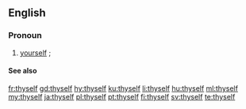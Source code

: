 ==English==

===Pronoun===
{{head|en|pronoun|cat2=second person pronouns}}

# {{label|en|archaic|_|or|_|literary|informal}} [[yourself]] {{qualifier|as the object of a verb or preposition or as an intensifier}}; {{non-gloss definition|reflexive case of ''[[thou]]''}}
#: {{usex|Thou hast only '''thyself''' to blame.|lang=en}}
#: {{usex|Thou '''thyself''' art to blame.|lang=en}}

====See also====
{{English personal pronouns}}

[[fr:thyself]]
[[gd:thyself]]
[[hy:thyself]]
[[ku:thyself]]
[[li:thyself]]
[[hu:thyself]]
[[ml:thyself]]
[[my:thyself]]
[[ja:thyself]]
[[pl:thyself]]
[[pt:thyself]]
[[fi:thyself]]
[[sv:thyself]]
[[te:thyself]]